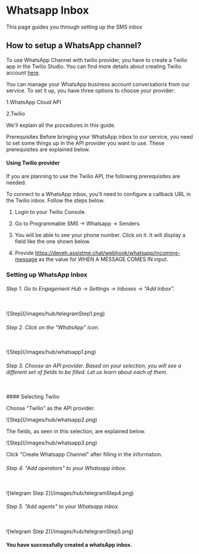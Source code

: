 # Whatsapp Inbox

This page guides you through setting up the SMS inbox

## How to setup a WhatsApp channel?

To use WhatsApp Channel with twilio provider, you have to create a Twilio app in the Twilio Studio. You can find more details about creating Twilio account [here](https://www.twilio.com/docs).

You can manage your WhatsApp business account conversations from our service. To set it up, you have three options to choose your provider:

1.WhatsApp Cloud API

2.Twilio

We'll explain all the procedures in this guide.

Prerequisites
Before bringing your WhatsApp inbox to our service, you need to set some things up in the API provider you want to use. These prerequisites are explained below.

#### Using Twilio provider

If you are planning to use the Twilio API, the following prerequisites are needed.

To connect to a WhatsApp inbox, you'll need to configure a callback URL in the Twilio inbox. Follow the steps below.

1. Login to your Twilio Console.

2. Go to Programmable SMS -> Whatsapp -> Senders.

3. You will be able to see your phone number. Click on it. It will display a field like the one shown below.

4. Provide https://deveh.assistme.chat/webhook/whatsapp/incoming-message as the value for WHEN A MESSAGE COMES IN input.

### Setting up WhatsApp Inbox

###### Step 1. Go to Engagement Hub → Settings → Inboxes → “Add Inbox”.
<br/>
<Frame>![Step](/images/hub/telegramStep1.png)</Frame>

###### Step 2. Click on the "WhatsApp" icon.
<br/>
<Frame>![Step](/images/hub/whatsapp1.png)</Frame>

###### Step 3. Choose an API provider. Based on your selection, you will see a different set of fields to be filled. Let us learn about each of them.
<br/>
#### Selecting Twilio

Choose "Twilio" as the API provider.
<br/>
<Frame>![Step](/images/hub/whatsapp2.png)</Frame>

The fields, as seen in this selection, are explained below.
<br/>
<Frame>![Step](/images/hub/whatsapp3.png)</Frame>

Click "Create Whatsapp Channel" after filling in the information.

###### Step 4. "Add operators" to your Whatsapp inbox.
<br/>
<Frame>![telegram Step 2](/images/hub/telegramStep4.png)</Frame>

###### Step 5. "Add agents" to your Whatsapp inbox.
<br/>
<Frame>![telegram Step 2](/images/hub/telegramStep5.png)</Frame>

#### You have successfully created a whatsApp inbox.